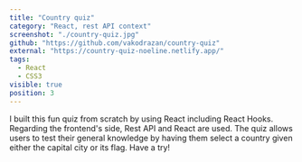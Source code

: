 ```yaml
---
title: "Country quiz"
category: "React, rest API context"
screenshot: "./country-quiz.jpg"
github: "https://github.com/vakodrazan/country-quiz"
external: "https://country-quiz-noeline.netlify.app/"
tags:
  - React
  - CSS3
visible: true
position: 3
---
```


I built this fun quiz from scratch by using React including React Hooks. Regarding the frontend's side, Rest API and React are used. The quiz allows users to test their general knowledge by having them select a country given either the capital city or its flag. Have a try!
